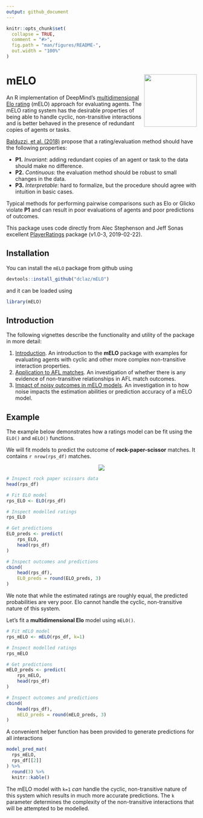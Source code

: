 ```yaml
---
output: github_document
---
```


<!-- README.md is generated from README.Rmd. Please edit that file -->

```r
knitr::opts_chunk$set(
  collapse = TRUE,
  comment = "#>",
  fig.path = "man/figures/README-",
  out.width = "100%"
)
```

# mELO <img src='man/figures/logo.png' align="right" height="139" />

<!-- badges: start -->
<!-- badges: end -->

An R implementation of DeepMind's [multidimensional Elo rating](https://arxiv.org/abs/1806.02643)
(mELO) approach for evaluating agents. The mELO rating system has the desirable properties of being able 
    to handle cyclic, non-transitive interactions and is better behaved in the presence of 
    redundant copies of agents or tasks. 
    
[Balduzzi, et al. (2018)](https://arxiv.org/abs/1806.02643) propose that a rating/evaluation method should have the following properties:

* **P1.** *Invariant*: adding redundant copies of an agent or task to the data should make no difference.
* **P2.** *Continuous*: the evaluation method should be robust to small changes in the data.
* **P3.** *Interpretable*: hard to formalize, but the procedure should agree with intuition in basic cases.
    
Typical methods for performing pairwise comparisons such as Elo or Glicko 
violate **P1** and can result in poor evaluations of agents and poor predictions 
of outcomes.
    
This package uses code directly from Alec Stephenson and Jeff Sonas excellent 
[PlayerRatings](https://cran.r-project.org/package=PlayerRatings) package (v1.0-3, 2019-02-22).

## Installation

You can install the `mELO` package from github using

```r
devtools::install_github("dclaz/mELO")
```
and it can be loaded using 
```r
library(mELO)
```


## Introduction

The following vignettes describe the functionality and utility of the package
in more detail:

1. [Introduction](https://dclaz.github.io/mELO/articles/01_introduction.html). An introduction to 
the **mELO** package with examples for evaluating agents with cyclic and other more complex non-transitive interaction properties.
2. [Application to AFL matches](https://dclaz.github.io/mELO/articles/02_afl.html). 
An investigation of whether there is any evidence of non-transitive relationships in AFL match outcomes.
3. [Impact of noisy outcomes in mELO models](https://dclaz.github.io/mELO/articles/03_noise.html). An investigation in to 
how noise impacts the estimation abilities or prediction accuracy of a mELO model.


## Example

The example below demonstrates how a ratings model can be fit using the `ELO()` 
and `mELO()` functions.

We will fit models to predict the outcome of **rock-paper-scissor** matches. It 
contains `r nrow(rps_df)` matches. 
<p align="center">
  <img src="vignettes/images/rps.png">
</p>


```r
# Inspect rock paper scissors data
head(rps_df)

# Fit ELO model
rps_ELO <- ELO(rps_df)

# Inspect modelled ratings
rps_ELO

# Get predictions
ELO_preds <- predict(
    rps_ELO,
    head(rps_df)
)

# Inspect outcomes and predictions
cbind(
    head(rps_df),
    ELO_preds = round(ELO_preds, 3)
)
```
We note that while the estimated ratings are roughly equal, the predicted 
probabilities are very poor. Elo cannot handle the cyclic, non-transitive 
nature of this system.


Let's fit a **multidimensional Elo** model using `mELO()`.

```r
# Fit mELO model
rps_mELO <- mELO(rps_df, k=1)

# Inspect modelled ratings
rps_mELO

# Get predictions
mELO_preds <- predict(
    rps_mELO,
    head(rps_df)
)

# Inspect outcomes and predictions
cbind(
    head(rps_df),
    mELO_preds = round(mELO_preds, 3)
)
```
A convenient helper function has been provided to generate predictions for all
interactions

```r
model_pred_mat(
  rps_mELO,
  rps_df[[2]]
) %>% 
  round(3) %>%
  knitr::kable()

```

The mELO model with `k=1` *can* handle the cyclic, non-transitive 
nature of this system which results in much more accurate predictions. The `k` 
parameter determines the complexity of the non-transitive interactions that will 
be attempted to be modelled.

